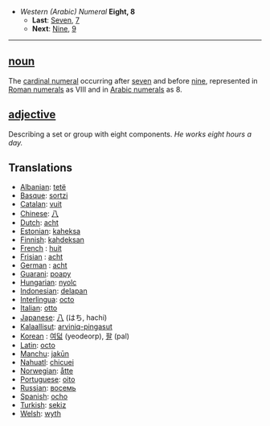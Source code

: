 *''Western (Arabic) Numeral'' '''Eight, 8'''
**'''Last''': [[Seven]], [[7]]
**'''Next''': [[Nine]], [[9]]

----

==[[noun]]==

The [[cardinal numeral]] occurring after [[seven]] and before [[nine]], represented in [[Roman numerals]] as VIII and in [[Arabic numerals]] as 8.

==[[adjective]]==

Describing a set or group with eight components. ''He works eight hours a day.''

==Translations==
*[[Albanian]]: [[tetë]]
*[[Basque]]: [[sortzi]]
*[[Catalan]]: [[vuit]]
*[[Chinese]]: [[八]]
*[[Dutch]]: [[acht]]
*[[Estonian]]: [[kaheksa]]
*[[Finnish]]: [[kahdeksan]]
*[[French]] : [[huit]]
*[[Frisian]] : [[acht]]
*[[German]] : [[acht]]
*[[Guarani]]: [[poapy]]
*[[Hungarian]]: [[nyolc]]
*[[Indonesian]]: [[delapan]]
*[[Interlingua]]: [[octo]]
*[[Italian]]: [[otto]]
*[[Japanese]]: [[八]] (はち, hachi)
*[[Kalaallisut]]: [[arviniq-pingasut]]
*[[Korean]] : [[여덟]] (yeodeorp), [[팔]] (pal)
*[[Latin]]: [[octo]]
*[[Manchu]]: [[jakūn]]
*[[Nahuatl]]: [[chicuei]]
*[[Norwegian]]: [[åtte]]
*[[Portuguese]]: [[oito]]
*[[Russian]]: [[восемь]]
*[[Spanish]]: [[ocho]]
*[[Turkish]]: [[sekiz]]
*[[Welsh]]: [[wyth]]
